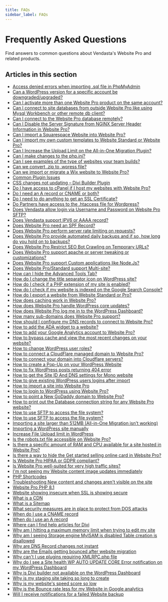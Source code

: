 ```yaml
---
title: FAQs
sidebar_label: FAQs
---
```


# Frequently Asked Questions

Find answers to common questions about Vendasta's Website Pro and related products.

## Articles in this section

- [Access denied errors when importing .sql file in PhpMyAdmin](/vendasta-products/website/faqs/access-denied-errors-when-importing-sql-file-in-phpmyadmin)
- [Can a WordPress version for a specific account be downgraded/upgraded?](/vendasta-products/website/faqs/can-a-wordpress-version-for-a-specific-account-be-downgraded-upgraded)
- [Can I activate more than one Website Pro product on the same account?](/vendasta-products/website/faqs/can-i-activate-more-than-one-website-pro-product-on-the-same-account)
- [Can I connect to site databases from outside Website Pro like using Mysql Workbench or other remote db client?](/vendasta-products/website/faqs/can-i-connect-to-site-databases-from-outside-website-pro)
- [Can I connect to the Website Pro database remotely?](/vendasta-products/website/faqs/can-i-connect-to-the-website-pro-database-remotely)
- [Can I Disable the Server Signature from NGINX Server Header Information in Website Pro?](/vendasta-products/website/faqs/can-i-disable-the-server-signature-from-nginx-server-header-information-in-website-pro)
- [Can I import a Squarespace Website into Website Pro?](/vendasta-products/website/faqs/import-squarespace-website)
- [Can I import my own custom templates to Website Standard or Website Pro?](/vendasta-products/website/faqs/import-custom-templates)
- [Can I Increase the Upload Limit on the All-in-One Migration Plugin?](/vendasta-products/website/faqs/increase-upload-limit)
- [Can I make changes to the php.ini?](/vendasta-products/website/faqs/php-ini-changes)
- [Can I see examples of the type of websites your team builds?](/vendasta-products/website/faqs/website-examples)
- [Can we convert .zip to .wpress file?](/vendasta-products/website/faqs/zip-to-wpress-conversion)
- [Can we import or migrate a Wix website to Website Pro?](/vendasta-products/website/faqs/wix-website-migration)
- [Common Plugin Issues](/vendasta-products/website/faqs/common-plugin-issues)
- [CSS changes not updating – Divi Builder Plugin](/vendasta-products/website/faqs/css-changes-not-updating-divi-builder-plugin)
- [Do I have access to cPanel if I host my websites with Website Pro?](/vendasta-products/website/faqs/do-i-have-access-to-cpanel-if-i-host-my-websites-with-website-pro)
- [Do I need an A record or CNAME or both?](/vendasta-products/website/faqs/do-i-need-an-a-record-or-cname-or-both)
- [Do I need to do anything to get an SSL Certificate?](/vendasta-products/website/faqs/do-i-need-to-do-anything-to-get-an-ssl-certificate)
- [Do Partners have access to the .htaccess file for Wordpress?](/vendasta-products/website/faqs/do-partners-have-access-to-the-htaccess-file-for-wordpress)
- [Does Vendasta allow login via Username and Password on Website Pro SFTP?](/vendasta-products/website/faqs/does-vendasta-allow-login-via-username-and-password-on-website-pro-sftp)
- [Does Vendasta support IPV6 or AAAA record?](/vendasta-products/website/faqs/does-vendasta-support-ipv6-or-aaaa-record)
- [Does Website Pro need an SPF Record?](/vendasta-products/website/faqs/does-website-pro-need-an-spf-record)
- [Does Website Pro perform server rate limiting on requests?](/vendasta-products/website/faqs/does-website-pro-perform-server-rate-limiting-on-requests)
- [Does Website Pro provide automated daily backups and if so, how long do you hold on to backups?](/vendasta-products/website/faqs/does-website-pro-provide-automated-daily-backups)
- [Does Website Pro Restrict SEO Bot Crawling on Temporary URLs?](/vendasta-products/website/faqs/does-website-pro-restrict-seo-bot-crawling)
- [Does Website Pro support apache or server tweaking or customizations?](/vendasta-products/website/faqs/does-website-pro-support-apache-server-tweaking)
- [Does Website Pro support Custom applications like Node.Js?](/vendasta-products/website/faqs/does-website-pro-support-custom-applications)
- [Does Website Pro/Standard support Multi-site?](/vendasta-products/website/faqs/does-website-pro-standard-support-multi-site)
- [How can I hide the Advanced Tools Tab?](/vendasta-products/website/faqs/how-can-i-hide-the-advanced-tools-tab)
- [How do I change the title separator icon on WordPress site?](/vendasta-products/website/faqs/how-do-i-change-the-title-separator-icon-on-wordpress-site)
- [How do I check if a PHP extension of my site is enabled?](/vendasta-products/website/faqs/check-php-extension-enabled)
- [How do I check if my website is indexed on the Google Search Console?](/vendasta-products/website/faqs/how-do-i-check-if-my-website-is-indexed-on-the-google-search-console)
- [How do I export a website from Website Standard or Pro?](/vendasta-products/website/faqs/how-do-i-export-a-website-from-website-standard-pro)
- [How does caching work in Website Pro?](/vendasta-products/website/faqs/how-does-caching-work-in-website-pro)
- [How does Website Pro handle WordPress core updates?](/vendasta-products/website/faqs/how-does-website-pro-handle-wordpress-core-updates)
- [How does Website Pro log me in to the WordPress Dashboard?](/vendasta-products/website/faqs/wordpress-dashboard-login)
- [How many sub-domains does Website Pro support?](/vendasta-products/website/faqs/sub-domains-support)
- [How should I configure my DNS records to connect to Website Pro?](/vendasta-products/website/faqs/dns-records-configuration)
- [How to add the ADA widget to a website?](/vendasta-products/website/faqs/ada-widget-installation)
- [How to add your Google Analytics account to Website Pro?](/vendasta-products/website/faqs/how-to-add-your-google-analytics-account-to-website-pro)
- [How to bypass cache and view the most recent changes on your website?](/vendasta-products/website/faqs/how-to-bypass-cache-and-view-the-most-recent-changes-on-your-website)
- [How to change WordPress user roles?](/vendasta-products/website/faqs/how-to-change-wordpress-user-roles)
- [How to connect a CloudFlare managed domain to Website Pro?](/vendasta-products/website/faqs/how-to-connect-a-cloudflare-managed-domain)
- [How to connect your domain into Cloudflare servers?](/vendasta-products/website/faqs/how-to-connect-your-domain-into-cloudflare-servers)
- [How to create a Pop-Up on your WordPress Website](/vendasta-products/website/faqs/how-to-create-a-pop-up-on-your-wordpress-website)
- [How to fix WordPress posts returning 404 error](/vendasta-products/website/faqs/how-to-fix-wordpress-posts-returning-404-error)
- [How to get the Site ID And DNS settings for Mono website](/vendasta-products/website/faqs/mono-site-id-dns-settings)
- [How to give existing WordPress users logins after import](/vendasta-products/website/faqs/wordpress-users-login-after-import)
- [How to import a site into Website Pro](/vendasta-products/website/faqs/import-site-into-website-pro)
- [How to login to WordPress using Website Pro?](/vendasta-products/website/faqs/wordpress-login)
- [How to point a New GoDaddy domain to Website Pro?](/vendasta-products/website/faqs/godaddy-domain-to-website-pro)
- [How to print out the Database connection string for any Website Pro website?](/vendasta-products/website/faqs/database-connection-string)
- [How to use SFTP to access the file system?](/vendasta-products/website/faqs/how-to-use-sftp-to-access-the-file-system)
- [How to use SFTP to access the file system?](/vendasta-products/website/faqs/how-to-use-sftp)
- [Importing a site larger than 512MB (All-in-One Migration isn't working)](/vendasta-products/website/faqs/importing-large-site)
- [Importing a WordPress site manually](/vendasta-products/website/faqs/importing-wordpress-site-manually)
- [Increase File Upload limit in WordPress](/vendasta-products/website/faqs/increase-file-upload-limit-in-wordpress)
- [Is the robots.txt file accessible on Website Pro?](/vendasta-products/website/faqs/robots-txt-file-accessible-on-website-pro)
- [Is there a specific amount of RAM and CPU available for a site hosted in Website Pro?](/vendasta-products/website/faqs/ram-cpu-availability-website-pro)
- [Is there a way to hide the Get started selling online card in Website Pro?](/vendasta-products/website/faqs/hide-get-started-selling-online-card)
- [Is Website Pro HIPAA or GDPR compliant?](/vendasta-products/website/faqs/hipaa-gdpr-compliance)
- [Is Website Pro well-suited for very high traffic sites?](/vendasta-products/website/faqs/high-traffic-sites)
- [I'm not seeing my Website content image updates immediately](/vendasta-products/website/faqs/content-image-updates-not-immediate)
- [PHP Shortcodes](/vendasta-products/website/faqs/php-shortcodes)
- [Troubleshooting New content and changes aren't visible on the site](/vendasta-products/website/faqs/troubleshooting-new-content-and-changes-not-visible)
- [Website Pro PHP 8.1](/vendasta-products/website/faqs/website-pro-php-8-1)
- [Website showing insecure when SSL is showing secure](/vendasta-products/website/faqs/website-showing-insecure-when-ssl-is-showing-secure)
- [What is a CDN](/vendasta-products/website/faqs/what-is-a-cdn)
- [What is a Sitemap](/vendasta-products/website/faqs/what-is-a-sitemap)
- [What security measures are in place to protect from DOS attacks](/vendasta-products/website/faqs/what-security-measures-are-in-place-to-protect-from-dos-attacks)
- [When do I use a CNAME record](/vendasta-products/website/faqs/when-do-i-use-a-cname-record)
- [When do I use an A record](/vendasta-products/website/faqs/when-do-i-use-an-a-record)
- [Where can I find help articles for Divi](/vendasta-products/website/faqs/where-can-i-find-help-articles-for-divi)
- [Why am I hitting a maximum memory limit when trying to edit my site](/vendasta-products/website/faqs/maximum-memory-limit-when-editing)
- [Why am I seeing Storage engine MyISAM is disabled Table creation is disallowed](/vendasta-products/website/faqs/myisam-storage-engine-disabled)
- [Why are DNS Record changes not instant](/vendasta-products/website/faqs/dns-record-changes-not-instant)
- [Why are the Emails getting bounced after website migration](/vendasta-products/website/faqs/emails-bounced-after-website-migration)
- [Why can't I use plugins requiring XMLRPC.php file](/vendasta-products/website/faqs/why-cant-i-use-plugins-requiring-xmlrpc-php-file)
- [Why do I see a Site health WP AUTO UPDATE CORE Error notification on my WordPress Dashboard](/vendasta-products/website/faqs/why-do-i-see-site-health-wp-auto-update-core-error)
- [Why is Divi builder not available on the WordPress Dashboard](/vendasta-products/website/faqs/why-is-divi-builder-not-available-on-the-wordpress-dashboard)
- [Why is my staging site taking so long to create](/vendasta-products/website/faqs/why-is-my-staging-site-taking-so-long-to-create)
- [Why is my website's speed score so low](/vendasta-products/website/faqs/why-is-my-website-s-speed-score-so-low)
- [Why is the Bounce rate less for my Website in Google analytics](/vendasta-products/website/faqs/why-is-the-bounce-rate-less-for-my-website-in-google-analytics)
- [Will I receive notifications for a failed Website backup](/vendasta-products/website/faqs/will-i-receive-notifications-for-a-failed-website-backup)




